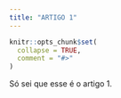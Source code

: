 ```yaml
---
title: "ARTIGO 1"
---
```


```r
knitr::opts_chunk$set(
  collapse = TRUE,
  comment = "#>"
)
```

Só sei que esse é o artigo 1.
